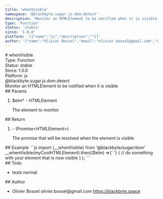 ```yaml
---
title: 'whenVisible'
namespace: '@blackbyte.sugar.js.dom.detect'
description: 'Monitor an HTMLElement to be notified when it is visible'
type: 'Function'
status: 'stable'
since: '1.0.0'
platform: '[{"name":"js","description":""}]'
author: '{"name":"Olivier Bossel","email":"olivier.bossel@gmail.com","url":"https://blackbyte.space"}'
---
```


<div class="docmap-mdx">
  # whenVisible
  <div class="_metas">
    <div class="_type">
      <span class="_type-label">Type:</span>
      <span class="_type-value">Function</span>
    </div>
    <div class="_status">
      <span class="_status-label">Status:</span>
      <span class="_status-value -stable">stable</span>
    </div>
    <div class="_since">
      <span class="_since-label">Since:</span>
      <span class="_since-value">1.0.0</span>
    </div>
    <div class="_platform">
      <span class="_platform-label">Platform:</span>
      <span class="_platform-value -js">js</span>
    </div>
  </div>
  <div class="_namespace">@blackbyte.sugar.js.dom.detect</div>
  <div class="_description typo-lead typo-format">
    Monitor an HTMLElement to be notified when it is visible
  </div>
  <div class="_params">
    ## Params
    <ol class="_list">
      <li class="_item">
        <span class="_name">
          $elm<span class="_required">*</span>
        </span>
        <span class="_default">-</span> <span class="_type">HTMLElement</span>
        <p class="_description">The element to monitor</p>
      </li>
    </ol>
  </div>
  <div class="_return">
    ## Return
    <ol class="_list">
      <li class="_item">
        <span class="_default">-</span>
        <span class="_type">&lpar;Promise&lt;HTMLElement&gt;&rpar;</span>
        <p class="_description">
          The promise that will be resolved when the element is visible
        </p>
      </li>
    </ol>
  </div>
  <div class="_examples">
    ## Example ```js import {__whenVisible} from '@blackbyte/sugar/dom'
    __whenVisible(myCoolHTMLElement).then(($elm) =>{' '}
    {
      // do something with your element that is now visible
    }
    ); ```
  </div>
  <div class="_todo">
    ## Todo
    <ul class="_list">
      <li class="_item">
        <span class="_description">tests</span>
        <span class="_priority -normal">normal</span>
      </li>
    </ul>
  </div>
  <div class="_author">
    ## Author
    <ul class="_list">
      <li class="_item">
        <span class="_name">Olivier Bossel</span>
        <span class="_email">olivier.bossel@gmail.com</span>
        <a href="https://blackbyte.space" target="_blank" class="_url">
          https://blackbyte.space
        </a>
      </li>
    </ul>
  </div>
</div>
